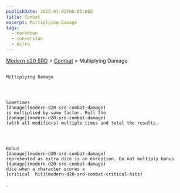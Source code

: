 ```yaml
---
publishDate: 2023-01-02T00:00:00Z
title: Combat
excerpt: Multiplying Damage
tags:
  - markdown
  - conversion
  - Astro
---
```


[Modern d20 SRD](/#modernD20) >
[Combat](modern-d20-srd-combat-index) > Multiplying Damage

##

    Multiplying Damage




    Sometimes
    [damage](modern-d20-srd-combat-damage)
    is multiplied by some factor. Roll the
    [damage](modern-d20-srd-combat-damage)
    (with all modifiers) multiple times and total the results.




    Bonus
    [damage](modern-d20-srd-combat-damage)
    represented as extra dice is an exception. Do not multiply bonus
    [damage](modern-d20-srd-combat-damage)
    dice when a character scores a
    [critical  hit](modern-d20-srd-combat-critical-hits)
.
